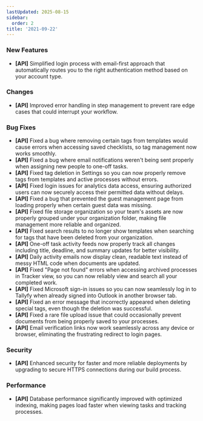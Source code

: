 ```yaml
---
lastUpdated: 2025-08-15
sidebar:
  order: 2
title: '2021-09-22'
---
```


### New Features

- **[API]** Simplified login process with email-first approach that automatically routes you to the right authentication method based on your account type.

### Changes

- **[API]** Improved error handling in step management to prevent rare edge cases that could interrupt your workflow.

### Bug Fixes

- **[API]** Fixed a bug where removing certain tags from templates would cause errors when accessing saved checklists, so tag management now works smoothly.
- **[API]** Fixed a bug where email notifications weren't being sent properly when assigning new people to one-off tasks.
- **[API]** Fixed tag deletion in Settings so you can now properly remove tags from templates and active processes without errors.
- **[API]** Fixed login issues for analytics data access, ensuring authorized users can now securely access their permitted data without delays.
- **[API]** Fixed a bug that prevented the guest management page from loading properly when certain guest data was missing.
- **[API]** Fixed file storage organization so your team's assets are now properly grouped under your organization folder, making file management more reliable and organized.
- **[API]** Fixed search results to no longer show templates when searching for tags that have been deleted from your organization.
- **[API]** One-off task activity feeds now properly track all changes including title, deadline, and summary updates for better visibility.
- **[API]** Daily activity emails now display clean, readable text instead of messy HTML code when documents are updated.
- **[API]** Fixed "Page not found" errors when accessing archived processes in Tracker view, so you can now reliably view and search all your completed work.
- **[API]** Fixed Microsoft sign-in issues so you can now seamlessly log in to Tallyfy when already signed into Outlook in another browser tab.
- **[API]** Fixed an error message that incorrectly appeared when deleting special tags, even though the deletion was successful.
- **[API]** Fixed a rare file upload issue that could occasionally prevent documents from being properly saved to your processes.
- **[API]** Email verification links now work seamlessly across any device or browser, eliminating the frustrating redirect to login pages.

### Security

- **[API]** Enhanced security for faster and more reliable deployments by upgrading to secure HTTPS connections during our build process.

### Performance

- **[API]** Database performance significantly improved with optimized indexing, making pages load faster when viewing tasks and tracking processes.
